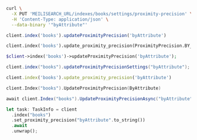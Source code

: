 <CodeGroup>

```bash cURL
curl \
  -X PUT 'MEILISEARCH_URL/indexes/books/settings/proximity-precision' \
  -H 'Content-Type: application/json' \
  --data-binary '"byAttribute"'
```

```javascript JS
client.index('books').updateProximityPrecision('byAttribute')
```

```python Python
client.index('books').update_proximity_precision(ProximityPrecision.BY_ATTRIBUTE)
```

```php PHP
$client->index('books')->updateProximityPrecision('byAttribute');
```

```java Java
client.index("books").updateProximityPrecisionSettings("byAttribute");
```

```ruby Ruby
client.index('books').update_proximity_precision('byAttribute')
```

```go Go
client.Index("books").UpdateProximityPrecision(ByAttribute)
```

```csharp C#
await client.Index("books").UpdateProximityPrecisionAsync("byAttribute");
```

```rust Rust
let task: TaskInfo = client
  .index("books")
  .set_proximity_precision("byAttribute".to_string())
  .await
  .unwrap();
```
</CodeGroup>
